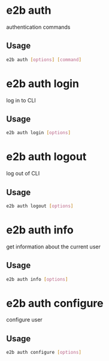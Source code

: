# e2b auth


authentication commands

## Usage

```bash
e2b auth [options] [command]
```
# e2b auth login


log in to CLI

## Usage

```bash
e2b auth login [options]
```


# e2b auth logout


log out of CLI

## Usage

```bash
e2b auth logout [options]
```


# e2b auth info


get information about the current user

## Usage

```bash
e2b auth info [options]
```


# e2b auth configure


configure user

## Usage

```bash
e2b auth configure [options]
```


